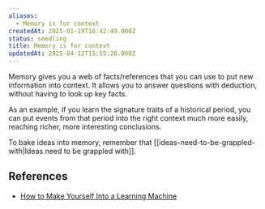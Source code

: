 ```yaml
---
aliases:
  - Memory is for context
createdAt: 2025-01-19T16:42:49.000Z
status: seedling
title: Memory is for context
updatedAt: 2025-04-12T15:55:20.000Z
---
```

Memory gives you a web of facts/references that you can use to put new information into context. It allows you to answer questions with deduction, without having to look up key facts.

As an example, if you learn the signature traits of a historical period, you can put events from that period into the right context much more easily, reaching richer, more interesting conclusions.

To bake ideas into memory, remember that [[ideas-need-to-be-grappled-with|Ideas need to be grappled with]].

## References

- [How to Make Yourself Into a Learning Machine](https://every.to/superorganizers/how-to-build-a-learning-machine-299655)
